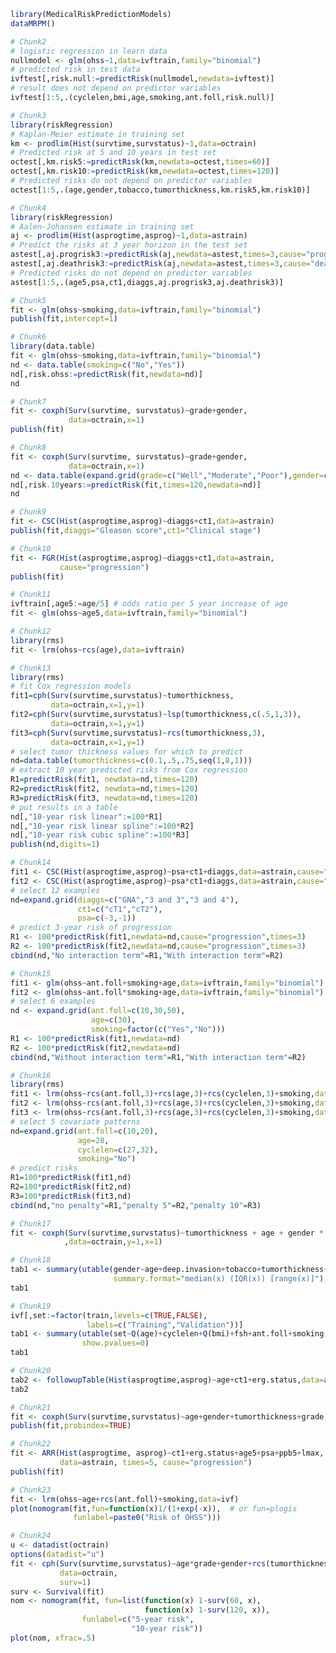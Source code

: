 ```r
library(MedicalRiskPredictionModels)
dataMRPM() 
```

```r
# Chunk2
# logistic regression in learn data
nullmodel <- glm(ohss~1,data=ivftrain,family="binomial") 
# predicted risk in test data
ivftest[,risk.null:=predictRisk(nullmodel,newdata=ivftest)]
# result does not depend on predictor variables
ivftest[1:5,.(cyclelen,bmi,age,smoking,ant.foll,risk.null)] 
```

```r
# Chunk3
library(riskRegression)
# Kaplan-Meier estimate in training set
km <- prodlim(Hist(survtime,survstatus)~1,data=octrain)
# Predicted risk at 5 and 10 years in test set
octest[,km.risk5:=predictRisk(km,newdata=octest,times=60)]
octest[,km.risk10:=predictRisk(km,newdata=octest,times=120)]
# Predicted risks do not depend on predictor variables
octest[1:5,.(age,gender,tobacco,tumorthickness,km.risk5,km.risk10)] 
```

```r
# Chunk4
library(riskRegression)
# Aalen-Johansen estimate in training set
aj <- prodlim(Hist(asprogtime,asprog)~1,data=astrain)
# Predict the risks at 3 year horizon in the test set
astest[,aj.progrisk3:=predictRisk(aj,newdata=astest,times=3,cause="progression")]
astest[,aj.deathrisk3:=predictRisk(aj,newdata=astest,times=3,cause="death")]
# Predicted risks do not depend on predictor variables
astest[1:5,.(age5,psa,ct1,diaggs,aj.progrisk3,aj.deathrisk3)] 
```

```r
# Chunk5
fit <- glm(ohss~smoking,data=ivftrain,family="binomial")
publish(fit,intercept=1) 
```

```r
# Chunk6
library(data.table)
fit <- glm(ohss~smoking,data=ivftrain,family="binomial")
nd <- data.table(smoking=c("No","Yes"))
nd[,risk.ohss:=predictRisk(fit,newdata=nd)]
nd 
```

```r
# Chunk7
fit <- coxph(Surv(survtime, survstatus)~grade+gender,
             data=octrain,x=1)
publish(fit) 
```

```r
# Chunk8
fit <- coxph(Surv(survtime, survstatus)~grade+gender,
             data=octrain,x=1)
nd <- data.table(expand.grid(grade=c("Well","Moderate","Poor"),gender=c("Male","Female")))
nd[,risk.10years:=predictRisk(fit,times=120,newdata=nd)]
nd 
```

```r
# Chunk9
fit <- CSC(Hist(asprogtime,asprog)~diaggs+ct1,data=astrain)
publish(fit,diaggs="Gleason score",ct1="Clinical stage") 
```

```r
# Chunk10
fit <- FGR(Hist(asprogtime,asprog)~diaggs+ct1,data=astrain,
           cause="progression")
publish(fit) 
```

```r
# Chunk11
ivftrain[,age5:=age/5] # odds ratio per 5 year increase of age
fit <- glm(ohss~age5,data=ivftrain,family="binomial") 
```

```r
# Chunk12
library(rms)
fit <- lrm(ohss~rcs(age),data=ivftrain) 
```

```r
# Chunk13
library(rms)
# fit Cox regression models
fit1=cph(Surv(survtime,survstatus)~tumorthickness,
         data=octrain,x=1,y=1)
fit2=cph(Surv(survtime,survstatus)~lsp(tumorthickness,c(.5,1,3)),
         data=octrain,x=1,y=1)
fit3=cph(Surv(survtime,survstatus)~rcs(tumorthickness,3),
         data=octrain,x=1,y=1)
# select tumor thickness values for which to predict
nd=data.table(tumorthickness=c(0.1,.5,.75,seq(1,8,1)))
# extract 10 year predicted risks from Cox regression
R1=predictRisk(fit1, newdata=nd,times=120)
R2=predictRisk(fit2, newdata=nd,times=120)
R3=predictRisk(fit3, newdata=nd,times=120)
# put results in a table
nd[,"10-year risk linear":=100*R1]
nd[,"10-year risk linear spline":=100*R2]
nd[,"10-year risk cubic spline":=100*R3]
publish(nd,digits=1) 
```

```r
# Chunk14
fit1 <- CSC(Hist(asprogtime,asprog)~psa+ct1+diaggs,data=astrain,cause="progression")
fit2 <- CSC(Hist(asprogtime,asprog)~psa*ct1+diaggs,data=astrain,cause="progression")
# select 12 examples
nd=expand.grid(diaggs=c("GNA","3 and 3","3 and 4"),
               ct1=c("cT1","cT2"),
               psa=c(-3,-1))
# predict 3-year risk of progression
R1 <- 100*predictRisk(fit1,newdata=nd,cause="progression",times=3)
R2 <- 100*predictRisk(fit2,newdata=nd,cause="progression",times=3)
cbind(nd,"No interaction term"=R1,"With interaction term"=R2) 
```

```r
# Chunk15
fit1 <- glm(ohss~ant.foll+smoking+age,data=ivftrain,family="binomial")
fit2 <- glm(ohss~ant.foll*smoking+age,data=ivftrain,family="binomial")
# select 6 examples
nd <- expand.grid(ant.foll=c(10,30,50),
                  age=c(30),
                  smoking=factor(c("Yes","No")))
R1 <- 100*predictRisk(fit1,newdata=nd)
R2 <- 100*predictRisk(fit2,newdata=nd)
cbind(nd,"Without interaction term"=R1,"With interaction term"=R2) 
```

```r
# Chunk16
library(rms)
fit1 <- lrm(ohss~rcs(ant.foll,3)+rcs(age,3)+rcs(cyclelen,3)+smoking,data=ivftrain)
fit2 <- lrm(ohss~rcs(ant.foll,3)+rcs(age,3)+rcs(cyclelen,3)+smoking,data=ivftrain,penalty=5)
fit3 <- lrm(ohss~rcs(ant.foll,3)+rcs(age,3)+rcs(cyclelen,3)+smoking,data=ivftrain,penalty=10)
# select 5 covariate patterns
nd=expand.grid(ant.foll=c(10,20),
               age=28,
               cyclelen=c(27,32),
               smoking="No")
# predict risks
R1=100*predictRisk(fit1,nd)
R2=100*predictRisk(fit2,nd)
R3=100*predictRisk(fit3,nd)
cbind(nd,"no penalty"=R1,"penalty 5"=R2,"penalty 10"=R3) 
```

```r
# Chunk17
fit <- coxph(Surv(survtime,survstatus)~tumorthickness + age + gender * race * tobacco * site
            ,data=octrain,y=1,x=1) 
```

```r
# Chunk18
tab1 <- summary(utable(gender~age+deep.invasion+tobacco+tumorthickness+grade,data=octrain,
                       summary.format="median(x) (IQR(x)) [range(x)]"),show.pvalue=0)
tab1 
```

```r
# Chunk19
ivf[,set:=factor(train,levels=c(TRUE,FALSE),
                 labels=c("Training","Validation"))]
tab1 <- summary(utable(set~Q(age)+cyclelen+Q(bmi)+fsh+ant.foll+smoking,data=ivf),
                show.pvalues=0)
tab1 
```

```r
# Chunk20
tab2 <- followupTable(Hist(asprogtime,asprog)~age+ct1+erg.status,data=as,followup.time=5)
tab2 
```

```r
# Chunk21
fit <- coxph(Surv(survtime,survstatus)~age+gender+tumorthickness+grade,data=octrain)
publish(fit,probindex=TRUE) 
```

```r
# Chunk22
fit <- ARR(Hist(asprogtime, asprog)~ct1+erg.status+age5+psa+ppb5+lmax,
           data=astrain, times=5, cause="progression")
publish(fit) 
```

```r
# Chunk23 
fit <- lrm(ohss~age+rcs(ant.foll)+smoking,data=ivf)
plot(nomogram(fit,fun=function(x)1/(1+exp(-x)),  # or fun=plogis
              funlabel=paste0("Risk of OHSS"))) 
```

```r
# Chunk24 
u <- datadist(octrain)
options(datadist="u")
fit <- cph(Surv(survtime,survstatus)~age*grade+gender+rcs(tumorthickness),
           data=octrain,
           surv=1)
surv <- Survival(fit)
nom <- nomogram(fit, fun=list(function(x) 1-surv(60, x),
                              function(x) 1-surv(120, x)),
                funlabel=c("5-year risk", 
                           "10-year risk"))
plot(nom, xfrac=.5) 
```


